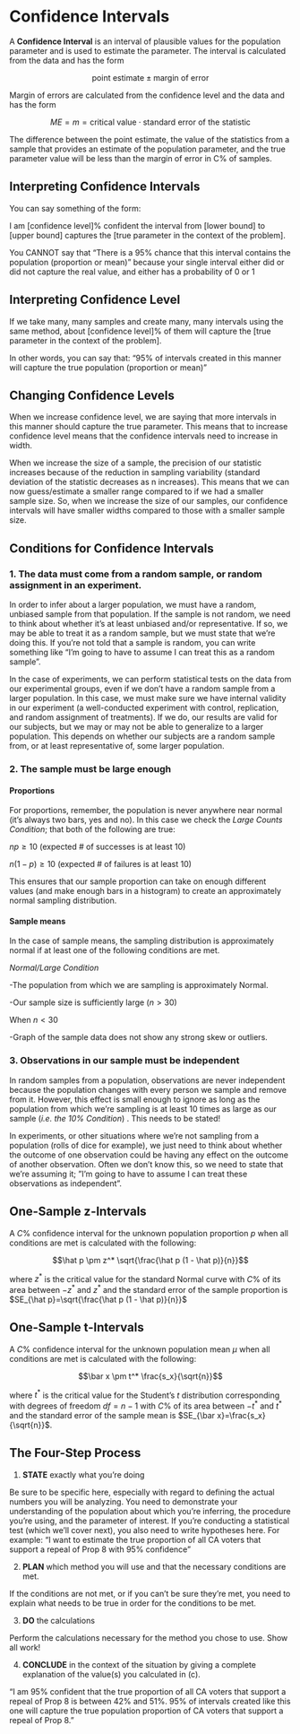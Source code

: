 # Confidence Intervals

A **Confidence Interval** is an interval of plausible values for the population parameter and is used to estimate the parameter. The interval is calculated from the data and has the form 

$$\text{point estimate} ± \text{margin of error}$$

Margin of errors are calculated from the confidence level and the data and has the form

$$ME = m = \text{critical value} \cdot \text{standard error of the statistic}$$

The difference between the point estimate, the value of the statistics from a sample that provides an estimate of the population parameter, and the true parameter value will be less than the margin of error in C% of samples. 

## Interpreting Confidence Intervals

You can say something of the form:

I am [confidence level]% confident the interval from [lower bound] to [upper bound] captures the [true parameter in the context of the problem].

You CANNOT say that "There is a 95% chance that this interval contains the population (proportion or mean)" because your single interval either did or did not capture the real value, and either has a probability of 0 or 1

## Interpreting Confidence Level

If we take many, many samples and create many, many intervals using the same method, about [confidence level]% of them will capture the [true parameter in the context of the problem].

In other words, you can say that: "95% of intervals created in this manner will capture the true population (proportion or mean)"

## Changing Confidence Levels

When we increase confidence level, we are saying that more intervals in this manner should capture the true parameter. This means that to increase confidence level means that the confidence intervals need to increase in width.

When we increase the size of a sample, the precision of our statistic increases because of the reduction in sampling variability (standard deviation of the statistic decreases as n increases). This means that we can now guess/estimate a smaller range compared to if we had a smaller sample size. So, when we increase the size of our samples, our confidence intervals will have smaller widths compared to those with a smaller sample size.

## Conditions for Confidence Intervals

### 1. The data must come from a random sample, or random assignment in an experiment. {.unlisted .unnumbered}

In order to infer about a larger population, we must have a random, unbiased sample from that population.  If the sample is not random, we need to think about whether it’s at least unbiased and/or representative.  If so, we may be able to treat it as a random sample, but we must state that we’re doing this.  If you’re not told that a sample is random, you can write something like “I’m going to have to assume I can treat this as a random sample”.
 
In the case of experiments, we can perform statistical tests on the data from our experimental groups, even if we don’t have a random sample from a larger population.  In this case, we must make sure we have internal validity in our experiment (a well-conducted experiment with control, replication, and random assignment of treatments).  If we do, our results are valid for our subjects, but we may or may not be able to generalize to a larger population.  This depends on whether our subjects are a random sample from, or at least representative of, some larger population.


### 2. The sample must be large enough {.unlisted .unnumbered}

#### Proportions {.unlisted .unnumbered}

For proportions, remember, the population is never anywhere near normal (it’s always two bars, yes and no).  In this case we check the *Large Counts Condition*; that both of the following are true:

$np ≥ 10$   	(expected # of successes is at least 10)

$n(1-p) ≥ 10$	(expected # of failures is at least 10)

This ensures that our sample proportion can take on enough different values (and make enough bars in a histogram) to create an approximately normal sampling distribution.  

#### Sample means {.unlisted .unnumbered}

In the case of sample means, the sampling distribution is approximately normal if at least one of the following conditions are met. 

*Normal/Large Condition*

-The population from which we are sampling is approximately Normal. 

-Our sample size is sufficiently large ($n > 30$)

When $n<30$

-Graph of the sample data does not show any strong skew or outliers. 

### 3.  Observations in our sample must be independent {.unlisted .unnumbered}

In random samples from a population, observations are never independent because the population changes with every person we sample and remove from it.  However, this effect is small enough to ignore as long as the population from which we’re sampling is at least 10 times as large as our sample (*i.e. the 10% Condition*) .  This needs to be stated!

In experiments, or other situations where we’re not sampling from a population (rolls of dice for example), we just need to think about whether the outcome of one observation could be having any effect on the outcome of another observation.  Often we don’t know this, so we need to state that we’re assuming it; ”I’m going to have to assume I can treat these observations as independent”.


## One-Sample z-Intervals

A $C$\% confidence interval for the unknown population proportion $p$ when all conditions are met is calculated with the following: 

$$\hat p \pm z^* \sqrt{\frac{\hat p (1 - \hat p)}{n}}$$

where $z^*$ is the critical value for the standard Normal curve with $C$\% of its area between $-z^*$ and $z^*$ and the standard error of the sample proportion is $SE_{\hat p}=\sqrt{\frac{\hat p (1 - \hat p)}{n}}$

## One-Sample t-Intervals

A $C$\% confidence interval for the unknown population mean $\mu$ when all conditions are met is calculated with the following: 

$$\bar x \pm t^* \frac{s_x}{\sqrt{n}}$$

where $t^*$ is the critical value for the Student's $t$ distribution corresponding with degrees of freedom $df = n - 1$ with $C$\% of its area between $-t^*$ and $t^*$ and the standard error of the sample mean is $SE_{\bar x}=\frac{s_x}{\sqrt{n}}$.

## The Four-Step Process

1.  **STATE** exactly what you’re doing

Be sure to be specific here, especially with regard to defining the actual numbers you will be analyzing.  You need to demonstrate your understanding of the population about which you’re inferring, the procedure you’re using, and the parameter of interest.  If you’re conducting a statistical test (which we’ll cover next), you also need to write hypotheses here.  For example: “I want to estimate the true proportion of all CA voters that support a repeal of Prop 8 with 95\% confidence”

2. **PLAN** which method you will use and that the necessary conditions are met. 

If the conditions are not met, or if you can’t be sure they’re met, you need to explain what needs to be true in order for the conditions to be met.

3. **DO** the calculations

Perform the calculations necessary for the method you chose to use.  Show all work!

4. **CONCLUDE** in the context of the situation by giving a complete explanation of the value(s) you calculated in (c).

“I am 95\% confident that the true proportion of all CA voters that support a repeal of Prop 8 is between 42\% and 51\%.  95\% of intervals created like this one will capture the true population proportion of CA voters that support a repeal of Prop 8.”
